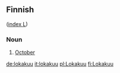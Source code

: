 ==Finnish==
([[Wiktionary:Finnish_index_l|index L]])

===Noun===

# [[October]]

[[de:lokakuu]]
[[it:lokakuu]]
[[pl:Lokakuu]]
[[fi:Lokakuu]]